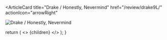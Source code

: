 <ArticleCard
  title="Drake / Honestly, Nevermind"
  href="/review/drake9L/"
  actionIcon="arrowRight"
>

![Drake / Honestly, Nevermind](../../images/cd/drake9L.jpg)

</ArticleCard>

  return (
    <>
      {children}
    </>
  );
}